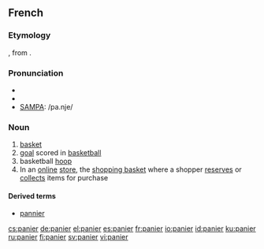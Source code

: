 ==French==
===Etymology===
{{L.|fr}} {{term|panarium|pānārium|breadbasket}}, from {{term|panis|pānis|bread}}.

===Pronunciation===
*{{audio|Fr-panier.ogg|audio}}
*{{IPA|/pa.nje/}}
*[[w:SAMPA|SAMPA]]: /pa.nje/

===Noun===
{{fr-noun|m}}

# [[basket]]
# [[goal]] scored in [[basketball]]
# basketball [[hoop]]
# In an [[online]] [[store]], the [[shopping basket]] where a shopper [[reserves]] or [[collects]] items for purchase

====Derived terms====
* [[pannier]]

[[cs:panier]]
[[de:panier]]
[[el:panier]]
[[es:panier]]
[[fr:panier]]
[[io:panier]]
[[id:panier]]
[[ku:panier]]
[[ru:panier]]
[[fi:panier]]
[[sv:panier]]
[[vi:panier]]